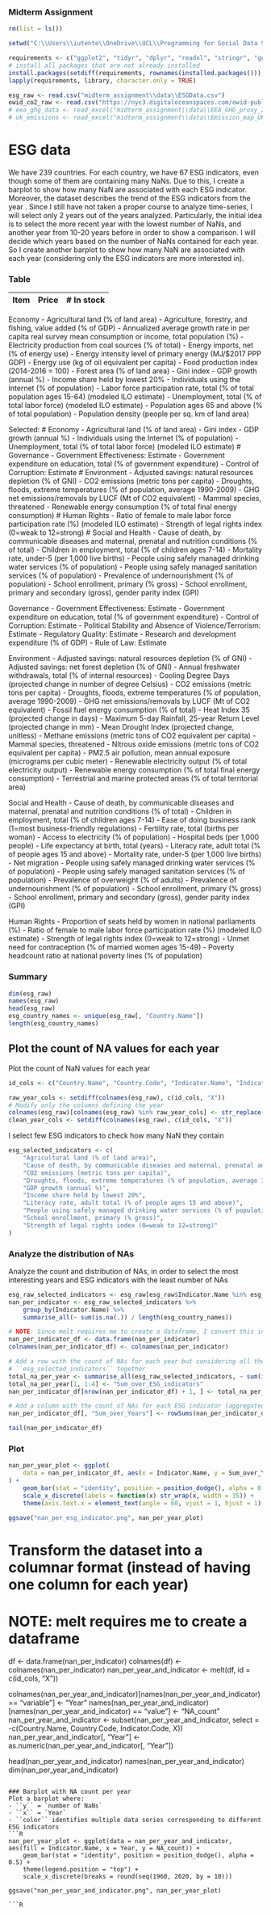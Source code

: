 ### Midterm Assignment
```R
rm(list = ls())
```
```R
setwd("C:\\Users\\iutente\\OneDrive\\UCL\\Programming for Social Data Science")

requirements <- c("ggplot2", "tidyr", "dplyr", "readxl", "stringr", "gganimate", "transformr", "reshape")
# install all packages that are not already installed
install.packages(setdiff(requirements, rownames(installed.packages())), repos = "https://cran.r-project.org/")
lapply(requirements, library, character.only = TRUE)
```

```R
esg_raw <- read.csv("midterm_assignment\\data\\ESGData.csv")
owid_co2_raw <- read.csv("https://nyc3.digitaloceanspaces.com/owid-public/data/co2/owid-co2-data.csv")
# eea_ghg_data <- read_excel("midterm_assignment\\data\\EEA_GHG_proxy_2021.xlsx", sheet="EEA proxy dataset (plus)")
# uk_emissions <- read_excel("midterm_assignment\\data\\Emission_map_UK_NAEIPointsSources_2020.xlsx", sheet = "Data")
```
# ESG data
We have 239 countries. For each country, we have 67 ESG indicators, even though some of them are containing many NaNs.
Due to this, I create a barplot to show how many NaN are associated with each ESG indicator.
Moreover, the dataset describes the trend of the ESG indicators from the year . Since I still have not taken a proper course to analyze time-series, I will select only 2 years out of the years analyzed.
Particularly, the initial idea is to select the more recent year with the lowest number of NaNs, and another year from 10-20 years before in order to show a comparison. I will decide which years based on the number of NaNs contained for each year.
So I create another barplot to show how many NaN are associated with each year (considering only the ESG indicators are more interested in).

### Table
Item | Price | # In stock
---|---|---


Economy
- Agricultural land (% of land area)
- Agriculture, forestry, and fishing, value added (% of GDP)
- Annualized average growth rate in per capita real survey mean consumption or income, total population (%)
- Electricity production from coal sources (% of total)
- Energy imports, net (% of energy use)
- Energy intensity level of primary energy (MJ/$2017 PPP GDP)
- Energy use (kg of oil equivalent per capita)
- Food production index (2014-2016 = 100)
- Forest area (% of land area)
- Gini index
- GDP growth (annual %)
- Income share held by lowest 20%
- Individuals using the Internet (% of population)
- Labor force participation rate, total (% of total population ages 15-64) (modeled ILO estimate)
- Unemployment, total (% of total labor force) (modeled ILO estimate)
- Population ages 65 and above (% of total population)
- Population density (people per sq. km of land area)

Selected:
# Economy
- Agricultural land (% of land area)
- Gini index
- GDP growth (annual %)
- Individuals using the Internet (% of population)
- Unemployment, total (% of total labor force) (modeled ILO estimate)
# Governance
- Government Effectiveness: Estimate
- Government expenditure on education, total (% of government expenditure)
- Control of Corruption: Estimate
# Environment
- Adjusted savings: natural resources depletion (% of GNI)
- CO2 emissions (metric tons per capita)
- Droughts, floods, extreme temperatures (% of population, average 1990-2009)
- GHG net emissions/removals by LUCF (Mt of CO2 equivalent)
- Mammal species, threatened
- Renewable energy consumption (% of total final energy consumption)
# Human Rights
- Ratio of female to male labor force participation rate (%) (modeled ILO estimate)
- Strength of legal rights index (0=weak to 12=strong)
# Social and Health
- Cause of death, by communicable diseases and maternal, prenatal and nutrition conditions (% of total)
- Children in employment, total (% of children ages 7-14)
- Mortality rate, under-5 (per 1,000 live births)
- People using safely managed drinking water services (% of population)
- People using safely managed sanitation services (% of population)
- Prevalence of undernourishment (% of population)
- School enrollment, primary (% gross)
- School enrollment, primary and secondary (gross), gender parity index (GPI)

Governance
- Government Effectiveness: Estimate
- Government expenditure on education, total (% of government expenditure)
- Control of Corruption: Estimate
- Political Stability and Absence of Violence/Terrorism: Estimate
- Regulatory Quality: Estimate
- Research and development expenditure (% of GDP)
- Rule of Law: Estimate


Environment
- Adjusted savings: natural resources depletion (% of GNI)
- Adjusted savings: net forest depletion (% of GNI)
- Annual freshwater withdrawals, total (% of internal resources)
- Cooling Degree Days (projected change in number of degree Celsius)
- CO2 emissions (metric tons per capita)
- Droughts, floods, extreme temperatures (% of population, average 1990-2009)
- GHG net emissions/removals by LUCF (Mt of CO2 equivalent)
- Fossil fuel energy consumption (% of total)
- Heat Index 35 (projected change in days)
- Maximum 5-day Rainfall, 25-year Return Level (projected change in mm)
- Mean Drought Index (projected change, unitless)
- Methane emissions (metric tons of CO2 equivalent per capita)
- Mammal species, threatened
- Nitrous oxide emissions (metric tons of CO2 equivalent per capita)
- PM2.5 air pollution, mean annual exposure (micrograms per cubic meter)
- Renewable electricity output (% of total electricity output)
- Renewable energy consumption (% of total final energy consumption)
- Terrestrial and marine protected areas (% of total territorial area)


Social and Health
- Cause of death, by communicable diseases and maternal, prenatal and nutrition conditions (% of total)
- Children in employment, total (% of children ages 7-14)
- Ease of doing business rank (1=most business-friendly regulations)
- Fertility rate, total (births per woman)
- Access to electricity (% of population)
- Hospital beds (per 1,000 people)
- Life expectancy at birth, total (years)
- Literacy rate, adult total (% of people ages 15 and above)
- Mortality rate, under-5 (per 1,000 live births)
- Net migration
- People using safely managed drinking water services (% of population)
- People using safely managed sanitation services (% of population)
- Prevalence of overweight (% of adults)
- Prevalence of undernourishment (% of population)
- School enrollment, primary (% gross)
- School enrollment, primary and secondary (gross), gender parity index (GPI)

Human Rights
- Proportion of seats held by women in national parliaments (%)
- Ratio of female to male labor force participation rate (%) (modeled ILO estimate)
- Strength of legal rights index (0=weak to 12=strong)
- Unmet need for contraception (% of married women ages 15-49)
- Poverty headcount ratio at national poverty lines (% of population)

### Summary
```R
dim(esg_raw)
names(esg_raw)
head(esg_raw)
esg_country_names <- unique(esg_raw[, "Country.Name"])
length(esg_country_names)
```
## Plot the count of NA values for each year
Plot the count of NaN values for each year
```R
id_cols <- c("Country.Name", "Country.Code", "Indicator.Name", "Indicator.Code")

raw_year_cols <- setdiff(colnames(esg_raw), c(id_cols, "X"))
# Modify only the columns defining the year
colnames(esg_raw)[colnames(esg_raw) %in% raw_year_cols] <- str_replace(raw_year_cols, "X", "")
clean_year_cols <- setdiff(colnames(esg_raw), c(id_cols, "X"))
```
I select few ESG indicators to check how many NaN they contain
```R
esg_selected_indicators <- c(
    "Agricultural land (% of land area)",
    "Cause of death, by communicable diseases and maternal, prenatal and nutrition conditions (% of total)",
    "CO2 emissions (metric tons per capita)",
    "Droughts, floods, extreme temperatures (% of population, average 1990-2009)",
    "GDP growth (annual %)",
    "Income share held by lowest 20%",
    "Literacy rate, adult total (% of people ages 15 and above)",
    "People using safely managed drinking water services (% of population)",
    "School enrollment, primary (% gross)",
    "Strength of legal rights index (0=weak to 12=strong)"
)
```
### Analyze the distribution of NAs
Analyze the count and distribution of NAs, in order to
select the most interesting years and ESG indicators with the least number of NAs 
```R
esg_raw_selected_indicators <- esg_raw[esg_raw$Indicator.Name %in% esg_selected_indicators, ]
nan_per_indicator <- esg_raw_selected_indicators %>%
    group_by(Indicator.Name) %>%
    summarise_all(~ sum(is.na(.)) / length(esg_country_names))

# NOTE: Since melt requires me to create a dataframe, I convert this into dataframe
nan_per_indicator_df <- data.frame(nan_per_indicator)
colnames(nan_per_indicator_df) <- colnames(nan_per_indicator)

# Add a row with the count of NAs for each year but considering all the selected
# ``esg_selected_indicators`` together
total_na_per_year <- summarise_all(esg_raw_selected_indicators, ~ sum(is.na(.)) / nrow(esg_raw_selected_indicators))
total_na_per_year[1, 1:4] <- "Sum_over_ESG_indicators"
nan_per_indicator_df[nrow(nan_per_indicator_df) + 1, ] <- total_na_per_year

# Add a column with the count of NAs for each ESG indicator (aggregated over the years)
nan_per_indicator_df[, "Sum_over_Years"] <- rowSums(nan_per_indicator_df[, 5:ncol(nan_per_indicator_df)]) / (ncol(esg_raw_selected_indicators) - 4)

tail(nan_per_indicator_df)
```
### Plot
```R
nan_per_year_plot <- ggplot(
    data = nan_per_indicator_df, aes(x = Indicator.Name, y = Sum_over_Years)
) +
    geom_bar(stat = "identity", position = position_dodge(), alpha = 0.5) +
    scale_x_discrete(labels = function(x) str_wrap(x, width = 35)) +
    theme(axis.text.x = element_text(angle = 60, vjust = 1, hjust = 1), legend.position = "right")

ggsave("nan_per_esg_indicator.png", nan_per_year_plot)
```
# Transform the dataset into a columnar format (instead of having one column for each year)
# NOTE: melt requires me to create a dataframe
df <- data.frame(nan_per_indicator)
colnames(df) <- colnames(nan_per_indicator)
nan_per_year_and_indicator <- melt(df, id = c(id_cols, "X"))

colnames(nan_per_year_and_indicator)[names(nan_per_year_and_indicator) == "variable"] <- "Year"
names(nan_per_year_and_indicator)[names(nan_per_year_and_indicator) == "value"] <- "NA_count"
nan_per_year_and_indicator <- subset(nan_per_year_and_indicator, select = -c(Country.Name, Country.Code, Indicator.Code, X))
nan_per_year_and_indicator[, "Year"] <- as.numeric(nan_per_year_and_indicator[, "Year"])

head(nan_per_year_and_indicator)
names(nan_per_year_and_indicator)
dim(nan_per_year_and_indicator)
```

### Barplot with NA count per year
Plot a barplot where:
- ``y`` = `number of NaNs` 
- ``x`` = `Year`
- ``color`` identifies multiple data series corresponding to different ESG indicators
```R
nan_per_year_plot <- ggplot(data = nan_per_year_and_indicator, aes(fill = Indicator.Name, x = Year, y = NA_count)) +
    geom_bar(stat = "identity", position = position_dodge(), alpha = 0.5) +
    theme(legend.position = "top") +
    scale_x_discrete(breaks = round(seq(1960, 2020, by = 10)))

ggsave("nan_per_year_and_indicator.png", nan_per_year_plot)
```

```
```R
```
